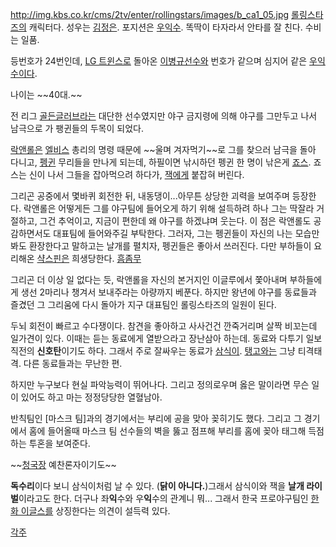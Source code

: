 http://img.kbs.co.kr/cms/2tv/enter/rollingstars/images/b_ca1_05.jpg
[[롤링스타즈]]의 캐릭터다. 성우는 [[김정은]].
포지션은 [[우익수]]. 똑딱이 타자라서 안타를 잘 친다. 수비는 일품.

등번호가 24번인데, [[LG 트윈스]]로 돌아온 [[이병규]]선수와 번호가 같으며 심지어 같은 [[우익수]]이다. 

나이는 ~~40대.~~
 
전 리그 [[골든글러브]]라는 대단한 선수였지만 야구 금지령에 의해 야구를 그만두고 나서 남극으로 가 팽귄들의 두목이 되었다.

[[락앤롤]]은 [[엘비스]] 총리의 명령 때문에 ~~울며 겨자먹기~~로 그를 찾으러 남극을 돌아 다니고, [[펭귄]] 무리들을 만나게 되는데, 하필이면 낚시하던 펭귄 한 명이 낚은게 [[죠스]]. 죠스는 신이 나서 그들을 잡아먹으려 하다가, [[잭]]에게 붙잡혀 버린다.

그리곤 공중에서 몇바퀴 회전한 뒤, 내동댕이...아무튼 상당한 괴력을 보여주며 등장한다. 락앤롤은 어떻게든 그를 야구팀에 들어오게 하기 위해 설득하려 하나 그는 딱잘라 거절하고, 그건 추억이고, 지금이 편한데 왜 야구를 하겠냐며 웃는다. 이 점은 락앤롤도 공감하면서도 대표팀에 들어와주길 부탁한다. 그러자, 그는 펭귄들이 자신의 나는 모습만 봐도 환장한다고 말하고는 날개를 펼치자, 펭귄들은 좋아서 쓰러진다. 다만 부하들이 요리해온 [[샥스핀]]은 희생당한다. [[흠좀무]]

그리곤 더 이상 일 없다는 듯, 락앤롤을 자신의 본거지인 이글루에서 쫓아내며 부하들에게 생선 2마리나 챙겨서 보내주라는 아량까지 베푼다. 하지만 왕년에 야구를 동료들과 즐겼던 그 그리움에 다시 돌아가 지구 대표팀인 롤링스타즈의 일원이 된다.

두뇌 회전이 빠르고 수다쟁이다. 참견을 좋아하고 사사건건 깐죽거리며 살짝 비꼬는데 일가견이 있다. 이때는 듣는 동료에게 열받으라고 장난삼아 하는데. 동료와 다투기 일보직전의 '''신호탄'''이기도 하다. 그래서 주로 잘싸우는 동료가 [[삼식이]]. [[탱고]]와는 그냥 티격태격. 다른 동료들과는 무난한 편.

하지만 누구보다 현실 파악능력이 뛰어나다. 그리고 정의로우며 옳은 말이라면 무슨 일이 있어도 하고 마는 정정당당한 열혈남아.

반칙팀인 [마스크 팀]과의 경기에서는 부리에 공을 맞아 꽂히기도 했다. 그리고 그 경기에서 홈에 들어올때 마스크 팀 선수들의 벽을 뚫고 점프해 부리를 홈에 꽂아 태그해 득점하는 투혼을 보여준다. 

~~[[청국장]] 예찬론자이기도~~

'''독수리'''이다 보니 삼식이처럼 날 수 있다. ('''닭이 아니다.''')그래서 삼식이와 잭을 '''날개 라이벌'''이라고도 한다. 더구나 좌'''익'''수와 우'''익'''수의 관계니 뭐... 그래서 한국 프로야구팀인 [[한화 이글스]]를 상징한다는 의견이 설득력 있다.

[[각주]]
